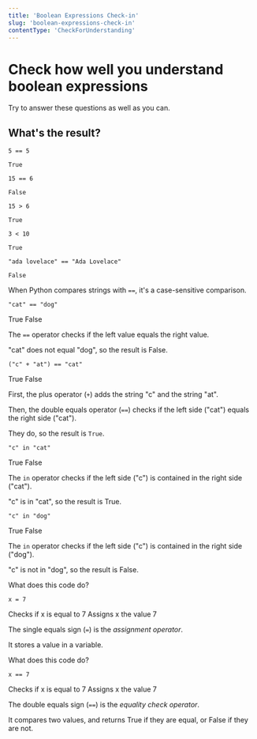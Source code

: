 ```yaml
---
title: 'Boolean Expressions Check-in'
slug: 'boolean-expressions-check-in'
contentType: 'CheckForUnderstanding'
---
```


# Check how well you understand boolean expressions

Try to answer these questions as well as you can.

## What's the result?

<FlashCard>
<Prompt>

```
5 == 5
```

</Prompt>
<Answer>

`True`

</Answer>
</FlashCard>

<FlashCard>
<Prompt>

```
15 == 6
```

</Prompt>
<Answer>

`False`

</Answer>
</FlashCard>

<FlashCard>
<Prompt>

```
15 > 6
```

</Prompt>
<Answer>

`True`

</Answer>
</FlashCard>

<FlashCard>
  <Prompt>

```
3 < 10
```

</Prompt>
  <Answer>

`True`

</Answer>
</FlashCard>

<FlashCard>
<Prompt>

```
"ada lovelace" == "Ada Lovelace"
```

</Prompt>
<Answer>

`False`

When Python compares strings with `==`, it's a case-sensitive comparison.

</Answer>
</FlashCard>

<MultipleChoice>
  <Prompt>

```
"cat" == "dog"
```

</Prompt>
<Choice>True</Choice>
<Choice correct>False</Choice>
  <Explanation>

The `==` operator checks if the left value equals the right value.

"cat" does not equal "dog", so the result is False.

  </Explanation>
</MultipleChoice>

<MultipleChoice>
  <Prompt>

```
("c" + "at") == "cat"
```

</Prompt>
<Choice correct>True</Choice>
<Choice>False</Choice>
  <Explanation>

First, the plus operator (`+`) adds the string "c" and the string "at".

Then, the double equals operator (`==`) checks if the left side ("cat") equals the right side
("cat").

They do, so the result is `True`.

  </Explanation>
</MultipleChoice>

<MultipleChoice>
  <Prompt>

```
"c" in "cat"
```

</Prompt>
<Choice correct>True</Choice>
<Choice>False</Choice>
  <Explanation>

The `in` operator checks if the left side ("c") is contained in the right side ("cat").

"c" is in "cat", so the result is True.

  </Explanation>
</MultipleChoice>

<MultipleChoice>
  <Prompt>

```
"c" in "dog"
```

</Prompt>
<Choice>True</Choice>
<Choice correct>False</Choice>
  <Explanation>

The `in` operator checks if the left side ("c") is contained in the right side ("dog").

"c" is not in "dog", so the result is False.

  </Explanation>
</MultipleChoice>

<MultipleChoice>
  <Prompt>

What does this code do?

```
x = 7
```

</Prompt>
<Choice>Checks if x is equal to 7</Choice>
<Choice correct>Assigns x the value 7</Choice>
<Explanation>

The single equals sign (`=`) is the _assignment operator_.

It stores a value in a variable.

  </Explanation>
</MultipleChoice>

<MultipleChoice>
  <Prompt>

What does this code do?

```
x == 7
```

</Prompt>
<Choice correct>Checks if x is equal to 7</Choice>
<Choice>Assigns x the value 7</Choice>
<Explanation>

The double equals sign (`==`) is the _equality check operator_.

It compares two values, and returns True if they are equal, or False if they are not.

  </Explanation>
</MultipleChoice>
